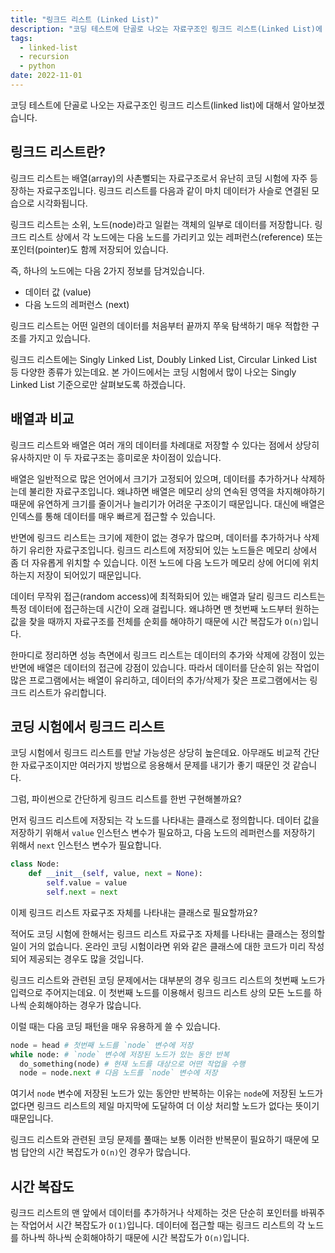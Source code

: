 ```yaml
---
title: "링크드 리스트 (Linked List)"
description: "코딩 테스트에 단골로 나오는 자료구조인 링크드 리스트(Linked List)에 대해서 알아보겠습니다."
tags:
  - linked-list
  - recursion
  - python
date: 2022-11-01
---
```



코딩 테스트에 단골로 나오는 자료구조인 링크드 리스트(linked list)에 대해서 알아보겠습니다.

## 링크드 리스트란?

링크드 리스트는 배열(array)의 사촌뻘되는 자료구조로서 유난히 코딩 시험에 자주 등장하는 자료구조입니다.
링크드 리스트를 다음과 같이 마치 데이터가 사슬로 연결된 모습으로 시각화됩니다.

<LinkedList />

링크드 리스트는 소위, 노드(node)라고 일컽는 객체의 일부로 데이터를 저장합니다.
링크드 리스트 상에서 각 노드에는 다음 노드를 가리키고 있는 레퍼런스(reference) 또는 포인터(pointer)도 함께 저장되어 있습니다.

즉, 하나의 노드에는 다음 2가지 정보를 담겨있습니다.

- 데이터 값 (value)
- 다음 노드의 레퍼런스 (next)

링크드 리스트는 어떤 일련의 데이터를 처음부터 끝까지 쭈욱 탐색하기 매우 적합한 구조를 가지고 있습니다.

링크드 리스트에는 Singly Linked List, Doubly Linked List, Circular Linked List 등 다양한 종류가 있는데요.
본 가이드에서는 코딩 시험에서 많이 나오는 Singly Linked List 기준으로만 살펴보도록 하겠습니다.

## 배열과 비교

링크드 리스트와 배열은 여러 개의 데이터를 차례대로 저장할 수 있다는 점에서 상당히 유사하지만 이 두 자료구조는 흥미로운 차이점이 있습니다.

배열은 일반적으로 많은 언어에서 크기가 고정되어 있으며, 데이터를 추가하거나 삭제하는데 불리한 자료구조입니다.
왜냐하면 배열은 메모리 상의 연속된 영역을 차지해야하기 때문에 유연하게 크기를 줄이거나 늘리기가 어려운 구조이기 때문입니다.
대신에 배열은 인덱스를 통해 데이터를 매우 빠르게 접근할 수 있습니다.

반면에 링크드 리스트는 크기에 제한이 없는 경우가 많으며, 데이터를 추가하거나 삭제하기 유리한 자료구조입니다.
링크드 리스트에 저장되어 있는 노드들은 메모리 상에서 좀 더 자유롭게 위치할 수 있습니다.
이전 노드에 다음 노드가 메모리 상에 어디에 위치하는지 저장이 되어있기 때문입니다.

데이터 무작위 접근(random access)에 최적화되어 있는 배열과 달리 링크드 리스트는 특정 데이터에 접근하는데 시간이 오래 걸립니다.
왜냐하면 맨 첫번째 노드부터 원하는 값을 찾을 때까지 자료구조를 전체를 순회를 해야하기 때문에 시간 복잡도가 `O(n)`입니다.

한마디로 정리하면 성능 측면에서 링크드 리스트는 데이터의 추가와 삭제에 강점이 있는 반면에 배열은 데이터의 접근에 강점이 있습니다.
따라서 데이터를 단순히 읽는 작업이 많은 프로그램에서는 배열이 유리하고, 데이터의 추가/삭제가 잦은 프로그램에서는 링크드 리스트가 유리합니다.

## 코딩 시험에서 링크드 리스트

코딩 시험에서 링크드 리스트를 만날 가능성은 상당히 높은데요.
아무래도 비교적 간단한 자료구조이지만 여러가지 방법으로 응용해서 문제를 내기가 좋기 때문인 것 같습니다.

그럼, 파이썬으로 간단하게 링크드 리스트를 한번 구현해볼까요?

먼저 링크드 리스트에 저장되는 각 노드를 나타내는 클래스로 정의합니다.
데이터 값을 저장하기 위해서 `value` 인스턴스 변수가 필요하고, 다음 노드의 레퍼런스를 저장하기 위해서 `next` 인스턴스 변수가 필요합니다.

```py
class Node:
    def __init__(self, value, next = None):
        self.value = value
        self.next = next
```

이제 링크드 리스트 자료구조 자체를 나타내는 클래스로 필요할까요?

적어도 코딩 시험에 한해서는 링크드 리스트 자료구조 자체를 나타내는 클래스는 정의할 일이 거의 없습니다.
온라인 코딩 시험이라면 위와 같은 클래스에 대한 코드가 미리 작성되어 제공되는 경우도 많을 것입니다.

링크드 리스트와 관련된 코딩 문제에서는 대부분의 경우 링크드 리스트의 첫번째 노드가 입력으로 주어지는데요.
이 첫번째 노드를 이용해서 링크드 리스트 상의 모든 노드를 하나씩 순회해야하는 경우가 많습니다.

이럴 때는 다음 코딩 패턴을 매우 유용하게 쓸 수 있습니다.

```py
node = head # 첫번째 노드를 `node` 변수에 저장
while node: # `node` 변수에 저장된 노드가 있는 동안 반복
  do_something(node) # 현재 노드를 대상으로 어떤 작업을 수행
  node = node.next # 다음 노드를 `node` 변수에 저장
```

여기서 `node` 변수에 저장된 노드가 있는 동안만 반복하는 이유는 `node`에 저장된 노드가 없다면 링크드 리스트의 제일 마지막에 도달하여 더 이상 처리할 노드가 없다는 뜻이기 때문입니다.

링크드 리스트와 관련된 코딩 문제를 풀때는 보통 이러한 반복문이 필요하기 때문에 모범 답안의 시간 복잡도가 `O(n)`인 경우가 많습니다.

## 시간 복잡도

링크드 리스트의 맨 앞에서 데이터를 추가하거나 삭제하는 것은 단순히 포인터를 바꿔주는 작업어서 시간 복잡도가 `O(1)`입니다.
데이터에 접근할 때는 링크드 리스트의 각 노드를 하나씩 하나씩 순회해야하기 때문에 시간 복잡도가 `O(n)`입니다.
